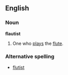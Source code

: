 ==English==
===Noun===
'''flautist'''
#One who [[play]]s the [[flute]].

===Alternative spelling===
*[[flutist]]